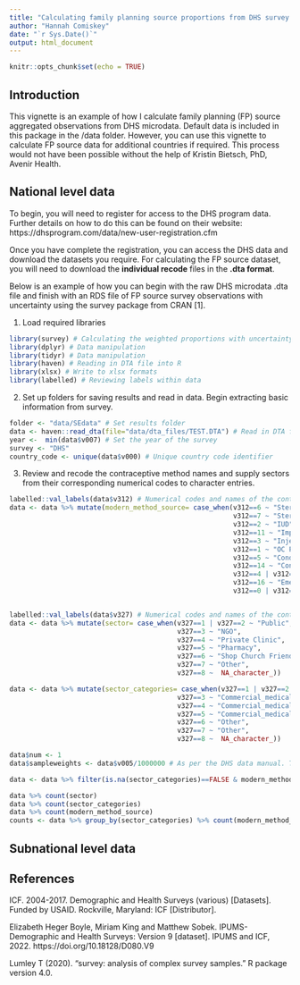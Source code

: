 ```yaml
---
title: "Calculating family planning source proportions from DHS survey microdata"
author: "Hannah Comiskey"
date: "`r Sys.Date()`"
output: html_document
---
```


```r
knitr::opts_chunk$set(echo = TRUE)
```

## Introduction

This vignette is an example of how I calculate family planning (FP) source aggregated observations from DHS microdata. Default data is included in this package in the /data folder. However, you can use this vignette to calculate FP source data for additional countries if required. This process would not have been possible without the help of Kristin Bietsch, PhD, Avenir Health. 

## National level data

To begin, you will need to register for access to the DHS program data. Further details on how to do this can be found on their website: https://dhsprogram.com/data/new-user-registration.cfm

Once you have complete the registration, you can access the DHS data and download the datasets you require. For calculating the FP source dataset, you will need to download the **individual recode** files in the **.dta format**. 

Below is an example of how you can begin with the raw DHS microdata .dta file and finish with an RDS file of FP source survey observations with uncertainty using the survey package from CRAN [1]. 

1. Load required libraries 
```r
library(survey) # Calculating the weighted proportions with uncertainty
library(dplyr) # Data manipulation
library(tidyr) # Data manipulation
library(haven) # Reading in DTA file into R 
library(xlsx) # Write to xlsx formats
library(labelled) # Reviewing labels within data
```


2. Set up folders for saving results and read in data. Begin extracting basic information from survey.
```r
folder <- "data/SEdata" # Set results folder
data <- haven::read_dta(file="data/dta_files/TEST.DTA") # Read in DTA file downloaded from DHS program data
year <-  min(data$v007) # Set the year of the survey
survey <- "DHS"
country_code <- unique(data$v000) # Unique country code identifier
```

3. Review and recode the contraceptive method names and supply sectors from their corresponding numerical codes to character entries.

```r
labelled::val_labels(data$v312) # Numerical codes and names of the contraceptive method used
data <- data %>% mutate(modern_method_source= case_when(v312==6 ~ "Sterilization (F)",
                                                        v312==7 ~ "Sterilization (M)",
                                                        v312==2 ~ "IUD",
                                                        v312==11 ~ "Implant",
                                                        v312==3 ~ "Injectable",
                                                        v312==1 ~ "OC Pills",
                                                        v312==5 ~ "Condom (M)",
                                                        v312==14 ~ "Condom (F)",
                                                        v312==4 | v312==15 | v312== 17 | v312== 18 | v312== 19 | v312== 20 ~ "Other Modern Methods",
                                                        v312==16 ~ "Emergency contraception",
                                                        v312==0 | v312==8 | v312==9 | v312==10 | v312==12 ~ "None"))


labelled::val_labels(data$v327) # Numerical codes and names of the contraceptive method supplier used
data <- data %>% mutate(sector= case_when(v327==1 | v327==2 ~ "Public",
                                          v327==3 ~ "NGO",
                                          v327==4 ~ "Private Clinic",
                                          v327==5 ~ "Pharmacy",
                                          v327==6 ~ "Shop Church Friend",
                                          v327==7 ~ "Other",
                                          v327==8 ~  NA_character_))

data <- data %>% mutate(sector_categories= case_when(v327==1 | v327==2 ~ "Public", # Further aggregate the sources into Public, private commercial medical and private other sectors
                                          v327==3 ~ "Commercial_medical",
                                          v327==4 ~ "Commercial_medical",
                                          v327==5 ~ "Commercial_medical",
                                          v327==6 ~ "Other",
                                          v327==7 ~ "Other",
                                          v327==8 ~  NA_character_))
```

```r
data$num <- 1
data$sampleweights <- data$v005/1000000 # As per the DHS data manual. This is the sample weights for each observation.

data <- data %>% filter(is.na(sector_categories)==FALSE & modern_method_source %in% c("Implant", "Injectable", "OC Pills", "Sterilization (F)", "Sterilization (M)", "Condom (M)", "Condom (F)", "IUD","Other Modern Methods", "Emergency contraception"))

data %>% count(sector)
data %>% count(sector_categories)
data %>% count(modern_method_source)
counts <- data %>% group_by(sector_categories) %>% count(modern_method_source) %>% rename(method = modern_method_source)

```





## Subnational level data




## References
ICF. 2004-2017. Demographic and Health Surveys (various) [Datasets]. Funded by USAID. Rockville, Maryland: ICF [Distributor].

Elizabeth Heger Boyle, Miriam King and Matthew Sobek. IPUMS-Demographic and Health Surveys: Version 9 [dataset]. IPUMS and ICF, 2022. https://doi.org/10.18128/D080.V9

Lumley T (2020). “survey: analysis of complex survey samples.” R package version 4.0. 

